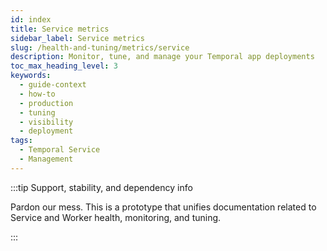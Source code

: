 ```yaml
---
id: index
title: Service metrics
sidebar_label: Service metrics
slug: /health-and-tuning/metrics/service
description: Monitor, tune, and manage your Temporal app deployments
toc_max_heading_level: 3
keywords:
  - guide-context
  - how-to
  - production
  - tuning
  - visibility
  - deployment
tags:
  - Temporal Service
  - Management
---
```


:::tip Support, stability, and dependency info

Pardon our mess. This is a prototype that unifies documentation related to Service and Worker health, monitoring, and tuning.

:::

